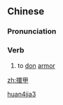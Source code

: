 ==Chinese==
{{zh-forms}}

===Pronunciation===
{{zh-pron
|m=huànjiǎ
|cat=v
}}

===Verb===
{{zh-verb}}

# {{lb|zh|archaic}} to [[don]] [[armor]]

[[Category:Mandarin archaic terms|huan4jia3]]

[[zh:擐甲]]